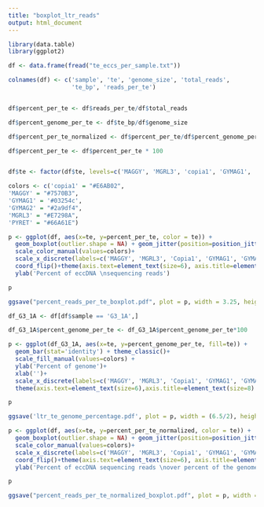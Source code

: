 ```yaml
---
title: "boxplot_ltr_reads"
output: html_document
---
```


```r
library(data.table)
library(ggplot2)

df <- data.frame(fread("te_eccs_per_sample.txt"))

colnames(df) <- c('sample', 'te', 'genome_size', 'total_reads',
                  'te_bp', 'reads_per_te')


df$percent_per_te <- df$reads_per_te/df$total_reads

df$percent_genome_per_te <- df$te_bp/df$genome_size

df$percent_per_te_normalized <- df$percent_per_te/df$percent_genome_per_te

df$percent_per_te <- df$percent_per_te * 100


df$te <- factor(df$te, levels=c('MAGGY', 'MGRL3', 'copia1', 'GYMAG1', 'GYMAG2', 'PYRET'))

```

```r

colors <- c('copia1' = "#E6AB02",
'MAGGY' = "#7570B3",
'GYMAG1' = '#03254c',
'GYMAG2' = "#2a9df4",
'MGRL3' = "#E7298A",
'PYRET' = "#66A61E")

p <- ggplot(df, aes(x=te, y=percent_per_te, color = te)) + 
  geom_boxplot(outlier.shape = NA) + geom_jitter(position=position_jitter(0.2)) +
  scale_color_manual(values=colors)+
  scale_x_discrete(labels=c('MAGGY', 'MGRL3', 'Copia1', 'GYMAG1', 'GYMAG2', 'PYRET'))+
  coord_flip()+theme(axis.text=element_text(size=6), axis.title=element_text(size=8), axis.title.y=element_blank(), legend.title=element_blank(), legend.position = "none")+
  ylab('Percent of eccDNA \nsequencing reads')

p

ggsave("percent_reads_per_te_boxplot.pdf", plot = p, width = 3.25, height = 3.5)

```

```r

df_G3_1A <- df[df$sample == 'G3_1A',]

df_G3_1A$percent_genome_per_te <- df_G3_1A$percent_genome_per_te*100

p <- ggplot(df_G3_1A, aes(x=te, y=percent_genome_per_te, fill=te)) + 
  geom_bar(stat='identity') + theme_classic()+
  scale_fill_manual(values=colors) +
  ylab('Percent of genome')+
  xlab('')+
  scale_x_discrete(labels=c('MAGGY', 'MGRL3', 'Copia1', 'GYMAG1', 'GYMAG2', 'PYRET'))+
  theme(axis.text=element_text(size=6),axis.title=element_text(size=8) , legend.position = 'none')

p

ggsave('ltr_te_genome_percentage.pdf', plot = p, width = (6.5/2), height = 2)


```

```r

p <- ggplot(df, aes(x=te, y=percent_per_te_normalized, color = te)) + 
  geom_boxplot(outlier.shape = NA) + geom_jitter(position=position_jitter(0.2)) +
  scale_color_manual(values=colors)+
  scale_x_discrete(labels=c('MAGGY', 'MGRL3', 'Copia1', 'GYMAG1', 'GYMAG2', 'PYRET'))+
  coord_flip()+theme(axis.text=element_text(size=6), axis.title=element_text(size=8), axis.title.y=element_blank(), legend.title=element_blank(), legend.position = "none")+
  ylab('Percent of eccDNA sequencing reads \nover percent of the genome')

p

ggsave("percent_reads_per_te_normalized_boxplot.pdf", plot = p, width = 3.25, height = 3.5)

```

